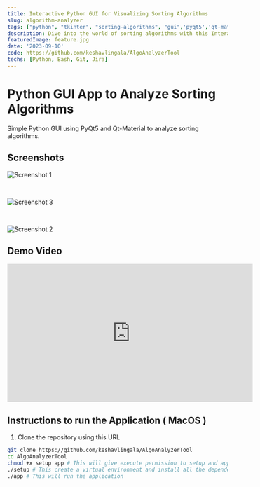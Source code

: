 ```yaml
---
title: Interactive Python GUI for Visualizing Sorting Algorithms
slug: algorithm-analyzer
tags: ["python", "tkinter", "sorting-algorithms", "gui",'pyqt5','qt-material','matplotlib','numpy']
description: Dive into the world of sorting algorithms with this Interactive Python GUI, crafted using PyQt5 and Qt-Material. This app provides a visually engaging way to explore and compare various sorting algorithms, featuring real-time graphical representations that make the learning process both intuitive and fun. Ideal for students, educators, and anyone curious about algorithmic behavior, this tool offers a sleek, user-friendly interface that simplifies complex concepts. With easy setup instructions, it's an essential resource for understanding how different sorting algorithms operate and perform.
featuredImage: feature.jpg
date: '2023-09-10'
code: https://github.com/keshavlingala/AlgoAnalyzerTool
techs: [Python, Bash, Git, Jira]
---
```



# Python GUI App to Analyze Sorting Algorithms

Simple Python GUI using PyQt5 and Qt-Material to analyze sorting algorithms.


## Screenshots

![Screenshot 1](screenshot.jpg)

<br/>

![Screenshot 3](themeselection.jpg)

<br/>

![Screenshot 2](analysescreen.png)

## Demo Video

<iframe width="560" height="315" src="https://www.youtube-nocookie.com/embed/8yOZqOd-Utw?si=1lYNCXSIagH-FSZv"
        title="YouTube video player" frameBorder="0"
        allow="accelerometer; autoplay; clipboard-write; encrypted-media; gyroscope; picture-in-picture; web-share"
        allowFullScreen></iframe>

## Instructions to run the Application ( MacOS )

1. Clone the repository using this URL

```bash
git clone https://github.com/keshavlingala/AlgoAnalyzerTool
cd AlgoAnalyzerTool
chmod +x setup app # This will give execute permission to setup and app files
./setup # This create a virtual environment and install all the dependencies
./app # This will run the application
```





